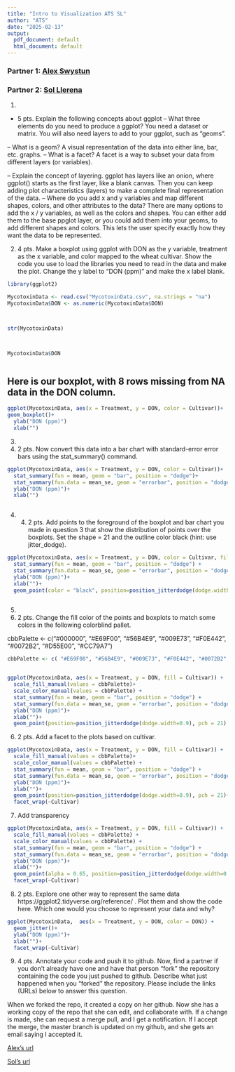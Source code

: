 ```yaml
---
title: "Intro to Visualization ATS SL"
author: "ATS"
date: "2025-02-13"
output:
  pdf_document: default
  html_document: default
---
```




### Partner 1: <u>Alex Swystun</u>				


### Partner 2:	<u>Sol Llerena</u>

1. 
-	5 pts. Explain the following concepts about ggplot 
--	What three elements do you need to produce a ggplot?
    You need a dataset or matrix. You will also need layers to add to your ggplot, such as "geoms". 
    
--  What is a geom? 
    A visual representation of the data into either line, bar, etc. graphs. 
--	What is a facet? 
    A facet is a way to subset your data from different layers (or variables).
    
--	Explain the concept of layering. 
    ggplot has layers like an onion, where ggplot() starts as the first layer, like a blank canvas. Then you can keep adding plot characteristics (layers) to make a complete final representation of the data.
--	Where do you add x and y variables and map different shapes, colors, and other attributes to the data? 
    There are many options to add the x / y variables, as well as the colors and shapes. You can either add them to the base ppglot layer, or you could add them into your geoms, to add different shapes and colors. This lets the user specify exactly how they want the data to be represented.
    
    
    

2. 4 pts. Make a boxplot using ggplot with DON as the y variable, treatment as the x variable, and color mapped to the wheat cultivar. Show the code you use to load the libraries you need to read in the data and make the plot. Change the y label to “DON (ppm)” and make the x label blank.



```R
library(ggplot2)

MycotoxinData <- read.csv("MycotoxinData.csv", na.strings = "na")
MycotoxinData$DON <- as.numeric(MycotoxinData$DON)



str(MycotoxinData)



MycotoxinData$DON



```



## Here is our boxplot, with 8 rows missing from NA data in the DON column. 

```R

ggplot(MycotoxinData, aes(x = Treatment, y = DON, color = Cultivar))+
geom_boxplot()+
  ylab("DON (ppm)")
  xlab("")

```





3.
3.	2 pts. Now convert this data into a bar chart with standard-error error bars using the stat_summary() command.


```R

ggplot(MycotoxinData, aes(x = Treatment, y = DON, color = Cultivar))+
  stat_summary(fun = mean, geom = "bar", position = "dodge")+
  stat_summary(fun.data = mean_se, geom = "errorbar", position = "dodge")+
  ylab("DON (ppm)")+
  xlab("")



```




4. 4.	2 pts. Add points to the foreground of the boxplot and bar chart you made in question 3 that show the distribution of points over the boxplots. Set the shape = 21 and the outline color black (hint: use jitter_dodge). 


```R


ggplot(MycotoxinData, aes(x = Treatment, y = DON, color = Cultivar, fill = Cultivar)) 
  stat_summary(fun = mean, geom = "bar", position = "dodge") +
  stat_summary(fun.data = mean_se, geom = "errorbar", position = "dodge")+
  ylab("DON (ppm)")+
  xlab("")+
  geom_point(color = "black", position=position_jitterdodge(dodge.width=0.9), pch = 21)
  

```





5.
5.	2 pts. Change the fill color of the points and boxplots to match some colors in the following colorblind pallet. 

cbbPalette <- c("#000000", "#E69F00", "#56B4E9", "#009E73", "#F0E442", "#0072B2", "#D55E00", "#CC79A7")


```R
cbbPalette <- c( "#E69F00", "#56B4E9", "#009E73", "#F0E442", "#0072B2", "#D55E00", "#CC79A7","#000000")


ggplot(MycotoxinData, aes(x = Treatment, y = DON, fill = Cultivar)) +
  scale_fill_manual(values = cbbPalette)+
  scale_color_manual(values = cbbPalette) +
  stat_summary(fun = mean, geom = "bar", position = "dodge") +
  stat_summary(fun.data = mean_se, geom = "errorbar", position = "dodge")+
  ylab("DON (ppm)")+
  xlab("")+
  geom_point(position=position_jitterdodge(dodge.width=0.9), pch = 21) 

```




6.	2 pts. Add a facet to the plots based on cultivar.

```R

ggplot(MycotoxinData, aes(x = Treatment, y = DON, fill = Cultivar)) +
  scale_fill_manual(values = cbbPalette)+
  scale_color_manual(values = cbbPalette) +
  stat_summary(fun = mean, geom = "bar", position = "dodge") +
  stat_summary(fun.data = mean_se, geom = "errorbar", position = "dodge")+
  ylab("DON (ppm)")+
  xlab("")+
  geom_point(position=position_jitterdodge(dodge.width=0.9), pch = 21)+
  facet_wrap(~Cultivar)


```



7. Add transparency

```R

ggplot(MycotoxinData, aes(x = Treatment, y = DON, fill = Cultivar)) +
  scale_fill_manual(values = cbbPalette) +
  scale_color_manual(values = cbbPalette) +
  stat_summary(fun = mean, geom = "bar", position = "dodge") +
  stat_summary(fun.data = mean_se, geom = "errorbar", position = "dodge")+
  ylab("DON (ppm)")+
  xlab("")+
  geom_point(alpha = 0.65, position=position_jitterdodge(dodge.width=0.9), pch = 21)+
  facet_wrap(~Cultivar)

```



8.	2 pts. Explore one other way to represent the same data https://ggplot2.tidyverse.org/reference/ . Plot them and show the code here. Which one would you choose to represent your data and why? 





```R



ggplot(MycotoxinData,  aes(x = Treatment, y = DON, color = DON)) +
  geom_jitter()+
  ylab("DON (ppm)")+
  xlab("")+
  facet_wrap(~Cultivar)

```





9.	4 pts. Annotate your code and push it to github. Now, find a partner if you don’t already have one and have that person “fork” the repository containing the code you just pushed to github. Describe what just happened when you “forked” the repository.  Please include the links (URLs) below to answer this question. 

When we forked the repo, it created a copy on her github. Now she has a working copy of the repo that she can edit, and collaborate with. If a change is made, she can request a merge pull, and I get a notification. If I accept the merge, the master branch is updated on my github, and she gets an email saying I accepted it. 

[Alex's url](https://github.com/Aswystun/PLPA)

[Sol's url](https://github.com/Sol-Llerena/PLPA)











